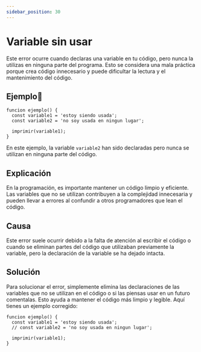 ```yaml
---
sidebar_position: 30
---
```


# Variable sin usar
Este error ocurre cuando declaras una variable en tu código, pero nunca la utilizas en ninguna parte del programa.
Esto se considera una mala práctica porque crea código innecesario y puede dificultar la lectura y el mantenimiento del código.

## Ejemplo📝

```dummy
funcion ejemplo() {
  const variable1 = 'estoy siendo usada';
  const variable2 = 'no soy usada en ningun lugar';

  imprimir(variable1);
}
```
En este ejemplo, la variable `variable2` han sido declaradas pero nunca se utilizan en ninguna parte del código.

## Explicación
En la programación, es importante mantener un código limpio y eficiente.
Las variables que no se utilizan contribuyen a la complejidad innecesaria y pueden llevar a errores al confundir a otros programadores que lean el código.

## Causa
Este error suele ocurrir debido a la falta de atención al escribir el código o cuando se eliminan partes del código que utilizaban previamente la variable,
pero la declaración de la variable se ha dejado intacta.

## Solución
Para solucionar el error, simplemente elimina las declaraciones de las variables que no se utilizan en el código o si las piensas usar en un futuro comentalas.
Esto ayuda a mantener el código más limpio y legible. Aquí tienes un ejemplo corregido:

```dummy
funcion ejemplo() {
  const variable1 = 'estoy siendo usada';
  // const variable2 = 'no soy usada en ningun lugar';

  imprimir(variable1);
}
```